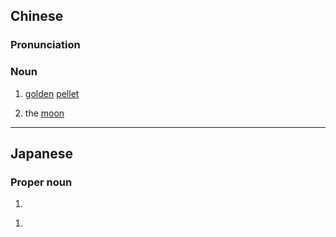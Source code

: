 ==Chinese==
{{zh-forms}}

===Pronunciation===
{{zh-pron
|m=jīnwán
|cat=n
}}

===Noun===
{{zh-noun}}

# {{lb|zh|literary}} [[golden]] [[pellet]]
# {{lb|zh|literary}} the [[moon]]

----

==Japanese==
{{ja-kanjitab|かな|まる|yomi=k}}

===Proper noun===
{{ja-pos|かなまる|proper}}

# {{surname|lang=ja|sort=かなまる}}

{{ja-kanjitab|かね|まる|yomi=k}}

{{ja-pos|かねまる|proper}}

# {{surname|lang=ja|sort=かねまる}}